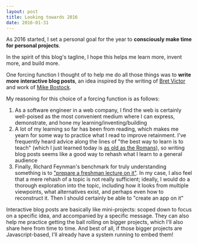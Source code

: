 ```yaml
---
layout: post
title: Looking towards 2016
date: 2016-01-31
---
```


As 2016 started, I set a personal goal for the year to **consciously make time
for personal projects**.

In the spirit of this blog's tagline, I hope this helps me learn more, invent
more, and build more.

One forcing function I thought of to help me do all those things was to **write
more interactive blog posts**, an idea inspired by the writing of [Bret Victor](http://worrydream.com/) and work of [Mike Bostock](http://bost.ocks.org/mike/).

My reasoning for this choice of a forcing function is as follows:

1. As a software engineer in a web company, I find the web is certainly
   well-poised as the most convenient medium where I can express, demonstrate, and
   hone my learning/inventing/building
2. A lot of my learning so far has been from reading, which makes me yearn for
   some way to practice what I read to improve retainment. I've frequently heard
   advice along the lines of "the best way to learn is to teach" (which I just
   learned today is [as old as the Romans](https://en.wikipedia.org/wiki/Docendo_discimus)),
   so writing blog posts seems like a good way to rehash what I learn to a general
   audience
3. Finally, Richard Feynman's benchmark for truly understanding something is to
   ["prepare a freshman lecture on it"](https://en.wikiquote.org/wiki/Talk:Richard_Feynman#Teaching_quote).
   In my case, I also feel that a mere rehash of a topic is not really sufficient;
   ideally, I would do a thorough exploration into the topic, including how it
   looks from multiple viewpoints, what alternatives exist, and perhaps even how to
   reconstruct it. Then I should certainly be able to "create an app on it"

Interactive blog posts are basically like mini-projects: scoped down to focus
on a specific idea, and accompanied by a specific message. They can also help
me practice getting the ball rolling on bigger projects, which I'll also share
here from time to time. And best of all, if those bigger projects are
Javascript-based, I'll already have a system running to embed them!
